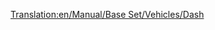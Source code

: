 [[Translation:en/Manual/Base Set/Vehicles/Dash]]
{{ru/Поезда|Image=[[File:en/Dash.png]]
|Name="Dash"
|Cost=£ 16406 (820300 р.)
|Speed=120 км/ч (75 миль/ч)
|Weight=38 т
|Power=700 л.с. (523 кВт)
|Annual=£ 1066 (53300 р.)
|Designed=1984
|Lifespan=15
|Capacity=80 пасс.
|Description=Dash DMU это дизель-поезд, по умолчанию имеющий 2 секции, и предназначенный для перевозки пассажиров, так же как и [[ru/Manual/Base Set/Vehicles/Manley-Morel DMU|Manley-Morel DMU]], хотя и со слегка увеличенными скоростью, мощностью и вместимостью.

Эти поезда подходят только как лёгкий пассажирский транспорт, так как им не хватает мощности для перевозки грузов или большого количества пассажирских вагонов. Вы можете добавлять дополнительные секции для увеличения мощности и вместимости (в стиле реальных дизель-поездов), но остаётся ограничение скорости 120 км/ч (75 миль/ч), так что, возможно, лучше использовать [[ru/Manual/Base Set/Vehicles/SH "125"|SH "125"]] на более загруженных маршрутах, или даже ждать появления [[ru/Manual/Base Set/Vehicles/T.I.M.|"T.I.M."]].

Внимание, когда в одной сети движутся поезда с разными скоростями, более быстрые будут тащиться за дизель-поездами, и скорость всей сети будет замедленной. Вы должны будете или апгрейдить все поезда сразу, или держать дизель-поезда в отдельной подсети, или строить [[en/overtaking sections|места для обгона]].
|Real-life=Первый из так называемого второго поколения (если не считать рельсовые автобусы 140-х серий) [http://en.wikipedia.org/wiki/British_Rail_Class_150 Class 150 'Sprinter'] (отсюда название 'Dash' - спринт), был представлен для замены предыдущего поколения дизель-поездов 1950-х и 1960-х годов. Основа британских 'Regional Railways' - местных железных дорог до приватизации между 1990 и 1996 годами, и это всё ещё рабочие лошадки на сельских и смешанных линиях.
}}